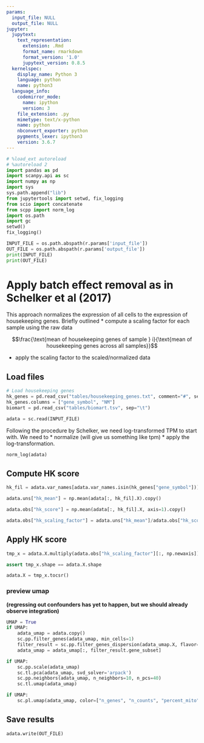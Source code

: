 ```yaml
---
params:
  input_file: NULL
  output_file: NULL
jupyter:
  jupytext:
    text_representation:
      extension: .Rmd
      format_name: rmarkdown
      format_version: '1.0'
      jupytext_version: 0.8.5
  kernelspec:
    display_name: Python 3
    language: python
    name: python3
  language_info:
    codemirror_mode:
      name: ipython
      version: 3
    file_extension: .py
    mimetype: text/x-python
    name: python
    nbconvert_exporter: python
    pygments_lexer: ipython3
    version: 3.6.7
---
```


```python
# %load_ext autoreload
# %autoreload 2
import pandas as pd
import scanpy.api as sc
import numpy as np
import sys
sys.path.append("lib")
from jupytertools import setwd, fix_logging
from scio import concatenate
from scpp import norm_log
import os.path
import gc
setwd()
fix_logging()
```

```python
INPUT_FILE = os.path.abspath(r.params['input_file'])
OUT_FILE = os.path.abspath(r.params['output_file'])
print(INPUT_FILE)
print(OUT_FILE)
```

# Apply batch effect removal as in Schelker et al (2017)
This approach normalizes the expression of all cells to the expression of housekeeping genes.
Briefly outlined
* compute a scaling factor for each sample using the raw data

$$\frac{\text{mean of housekeeping genes of sample } i}{\text{mean of housekeeping genes across all samples}}$$


* apply the scaling factor to the scaled/normalized data

## Load files

```python
# Load housekeeping genes
hk_genes = pd.read_csv("tables/housekeeping_genes.txt", comment="#", sep="\t")
hk_genes.columns = ["gene_symbol", "NM"]
biomart = pd.read_csv("tables/biomart.tsv", sep="\t")
```

```python
adata = sc.read(INPUT_FILE)
```

Following the procedure by Schelker, we need log-transformed TPM to start with.
We need to
 * normalize (will give us something like tpm)
 * apply the log-transformation.

```python
norm_log(adata)
```

## Compute HK score

```python
hk_fil = adata.var_names[adata.var_names.isin(hk_genes["gene_symbol"])]
```

```python
adata.uns["hk_mean"] = np.mean(adata[:, hk_fil].X).copy()
```

```python
adata.obs["hk_score"] = np.mean(adata[:, hk_fil].X, axis=1).copy()
```

```python
adata.obs["hk_scaling_factor"] = adata.uns["hk_mean"]/adata.obs["hk_score"]
```

## Apply HK score

```python
tmp_x = adata.X.multiply(adata.obs["hk_scaling_factor"][:, np.newaxis])
```

```python
assert tmp_x.shape == adata.X.shape
```

```python
adata.X = tmp_x.tocsr()
```

### preview umap
**(regressing out confounders has yet to happen, but we should already observe integration)**
```python
UMAP = True
if UMAP:
    adata_umap = adata.copy()
    sc.pp.filter_genes(adata_umap, min_cells=1)
    filter_result = sc.pp.filter_genes_dispersion(adata_umap.X, flavor="seurat", min_mean=0.0125, max_mean=3, min_disp=0.5)
    adata_umap = adata_umap[:, filter_result.gene_subset]
```

```python
if UMAP:
    sc.pp.scale(adata_umap)
    sc.tl.pca(adata_umap, svd_solver='arpack')
    sc.pp.neighbors(adata_umap, n_neighbors=10, n_pcs=40)
    sc.tl.umap(adata_umap)
```

```python
if UMAP:
    sc.pl.umap(adata_umap, color=["n_genes", "n_counts", "percent_mito", "dataset", "patient", "origin", "hk_scaling_factor"], ncols=2)
```
## Save results

```python
adata.write(OUT_FILE)
```
